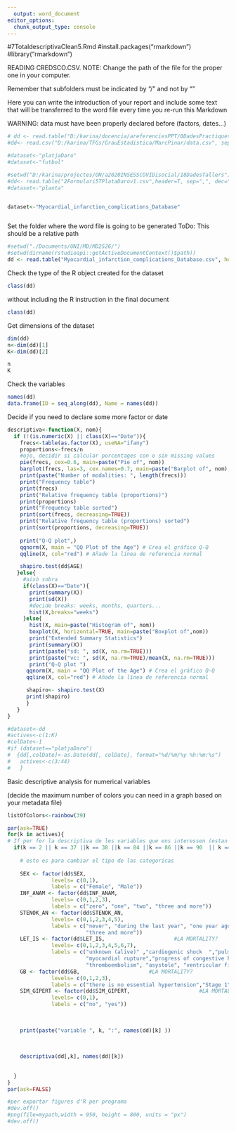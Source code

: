 ```yaml
---
  output: word_document
editor_options: 
  chunk_output_type: console
---
```

  #7TotaldescriptivaClean5.Rmd
  #install.packages("rmarkdown")
  #library("rmarkdown")
  
  READING CREDSCO.CSV. NOTE: Change the path of the file for the proper one in your computer. 

Remember that subfolders must be indicated by "/" and not by "\"

Here you can write the introduction of your report and include some text that will be transferred to the word file every time you re-run this Markdown

WARNING: data must have been properly declared before (factors, dates...)
```r
# dd <- read.table("D:/karina/docencia/areferenciesPPT/0DadesPractiques/CREDSCO/credscoCategoriques2.csv",header=T, sep=";", dec=",")
#dd<- read.csv("D:/karina/TFGs/GrauEstadistica/MarcPinar/data.csv", sep=";")

#dataset<-"platjaDaro"
#dataset<-"futbol"

#setwd("D:/karina/projectes/ON/a2020INSESSCOVIDisocial/18DadesTallers")
#dd<- read.table("2Formulari5TPlataDarov1.csv",header=T, sep=",", dec=".", na.strings="*");
#dataset<-"planta"


dataset<-"Myocardial_infarction_complications_Database"



```

Set the folder where the word file is going to be generated
ToDo: This should be a relative path 
```r

#setwd("./Documents/UNI/MD/MD2526/")
#setwd(dirname(rstudioapi::getActiveDocumentContext()$path))
dd <- read.table("Myocardial_infarction_complications_Database.csv", header=T, sep=",");

```

Check the type of the R object created for the dataset

```r
class(dd)
```

without including the R instruction in the final document

```r
class(dd)
```

Get dimensions of the dataset
```r
dim(dd)
n<-dim(dd)[1]
K<-dim(dd)[2]

n
K
```
Check the variables 

```r
names(dd)
data.frame(ID = seq_along(dd), Name = names(dd))
```
Decide if you need to declare some more factor or date

```r

descriptiva<-function(X, nom){
  if (!(is.numeric(X) || class(X)=="Date")){ 
    frecs<-table(as.factor(X), useNA="ifany")
    proportions<-frecs/n
    #ojo, decidir si calcular porcentages con o sin missing values
    pie(frecs, cex=0.6, main=paste("Pie of", nom))
    barplot(frecs, las=3, cex.names=0.7, main=paste("Barplot of", nom), col=listOfColors)
    print(paste("Number of modalities: ", length(frecs)))
    print("Frequency table")
    print(frecs)
    print("Relative frequency table (proportions)")
    print(proportions)
    print("Frequency table sorted")
    print(sort(frecs, decreasing=TRUE))
    print("Relative frequency table (proportions) sorted")
    print(sort(proportions, decreasing=TRUE))
    
    print("Q-Q plot",)
    qqnorm(X, main = "QQ Plot of the Age") # Crea el gráfico Q-Q
    qqline(X, col="red") # Añade la línea de referencia normal

    shapiro.test(dd$AGE)
   }else{
     #això sobra
     if(class(X)=="Date"){
       print(summary(X))
       print(sd(X))
       #decide breaks: weeks, months, quarters...
       hist(X,breaks="weeks")
     }else{
       hist(X, main=paste("Histogram of", nom))
       boxplot(X, horizontal=TRUE, main=paste("Boxplot of",nom))
       print("Extended Summary Statistics")
       print(summary(X))
       print(paste("sd: ", sd(X, na.rm=TRUE)))
       print(paste("vc: ", sd(X, na.rm=TRUE)/mean(X, na.rm=TRUE)))
       print("Q-Q plot ")
      qqnorm(X, main = "QQ Plot of the Age") # Crea el gráfico Q-Q
      qqline(X, col="red") # Añade la línea de referencia normal

      shapiro<- shapiro.test(X)
      print(shapiro)
      }
   }
}

#dataset<-dd
#actives<-c(1:K)
#colDate<-1
#if (dataset=="platjaDaro")
#  {dd[,colDate]<-as.Date(dd[, colDate], format="%d/%m/%y %h:%m:%s")
#   actives<-c(3:44)
#   }

```


Basic descriptive analysis for numerical variables

(decide the maximum number of colors you can need in a graph based on your metadata file)
```r
listOfColors<-rainbow(39)

par(ask=TRUE)
for(k in actives){
# If per fer la descriptiva de les variables que ens interessen (estan identificades per una id númerica. corre data.frame... que està més amunt per veure la correspondència)
  if(k == 2 || k == 37 ||k == 38 ||k == 84 ||k == 86 ||k == 90  || k == 89 || k == 3|| k == "SMOKE" || k == "DIABETES" ||k == "HYPERTENSION" ||k == "INF_ANAM" ||k == "STENOK_ANAM" ||k == "CHD_ANAM" ||k == "MORTALITY" ||k == "COM_SUM"){
    
    # esto es para cambiar el tipo de las categoricas
    
    SEX <- factor(dd$SEX, 
              levels= c(0,1), 
              labels = c("Female", "Male"))
    INF_ANAM <- factor(dd$INF_ANAM, 
              levels= c(0,1,2,3), 
              labels = c("zero", "one", "two", "three and more"))
    STENOK_AN <- factor(dd$STENOK_AN, 
              levels= c(0,1,2,3,4,5), 
              labels = c("never", "during the last year", "one year ago", 
                         "three and more"))
    LET_IS <- factor(dd$LET_IS,                      #LA MORTALITY?
              levels= c(0,1,2,3,4,5,6,7), 
              labels = c("unknown (alive)" ,"cardiogenic shock	","pulmonary edema	",
                         "myocardial rupture","progress of congestive heart failure",
                         "thromboembolism", "asystole", "ventricular fibrillation"))
    GB <- factor(dd$GB,                      #LA MORTALITY?
              levels= c(0,1,2,3), 
              labels = c("there is no essential hypertension","Stage 1","Stage 2","Stage 3"))
    SIM_GIPERT <- factor(dd$SIM_GIPERT,                      #LA MORTALITY?
              levels= c(0,1), 
              labels = c("no", "yes"))
    
    
    
    print(paste("variable ", k, ":", names(dd)[k] ))
    
    
    
    descriptiva(dd[,k], names(dd)[k])
    
    
  }
}
par(ask=FALSE)

#per exportar figures d'R per programa
#dev.off()
#png(file=mypath,width = 950, height = 800, units = "px")
#dev.off()

```
